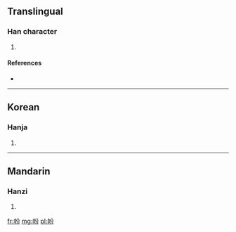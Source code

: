 ==Translingual==

===Han character===
{{Han char|rn=50|rad=巾|as=04|sn=7|four=|canj=中月金尸竹 (LBCSH)}}

# {{defn|Han|sort=巾04}}

====References====
* {{Han ref|kx=0329.070|dkj=08802|dj=0634.180|hdz=10732.030|uh=5E09|ud=24073}}

----

==Korean==

===Hanja===
{{ko-hanja|hangeul=분|rv=bun|mr=pun}}

# {{defn|lang=ko|sort=巾04}}

----

==Mandarin==

===Hanzi===
{{cmn-hanzi|pin=[[fēn]] ([[fen1]])|wg=fen<sup>1</sup>}}

# {{defn|lang=cmn|sort=巾04}}

[[fr:帉]]
[[mg:帉]]
[[pl:帉]]